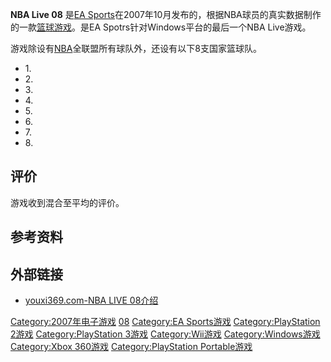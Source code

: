 {{NoteTA
|G1=Games
}}
{{Infobox VG
|title = NBA Live 08
|image = [[File:NBALIVE08.jpg|250px]]
|caption = NBA Live 08封面
|developer = [[EA_Canada|EA Canada]] - PlayStation 3 &<br>Xbox 360<br>[[HB_Studios|HB Studios]] - PlayStation 2, PC, Wii & PSP
|publisher = [[EA_Sports|EA Sports]]
|engine =
|released =2007年
|genre = 体育竞技
|platforms = [[Microsoft_Windows|PC]], [[PlayStation_3|PlayStation 3]], [[PlayStation_2|PlayStation 2]], [[Mobile_phone|Mobile]], [[PlayStation_Portable|PlayStation Portable]], [[Xbox_360|Xbox 360]], [[Wii|Wii]]
}}
'''NBA Live 08''' 是[[EA_Sports|EA Sports]]在2007年10月发布的，根据NBA球员的真实数据制作的一款[[篮球游戏|篮球游戏]]。是EA Spotrs针对Windows平台的最后一个NBA Live游戏。

游戏除设有[[NBA|NBA]]全联盟所有球队外，还设有以下8支国家篮球队。
* 1. {{bk|FRA}}
* 2. {{bk|USA}}
* 3. {{bk|ARG}}
* 4. {{bk|ESP}}
* 5. {{bk|GER}}
* 6. {{bk|GRE}}
* 7. {{bk|ITA}}
* 8. {{bk|CHN}}

==评价==
{{Video game reviews
| na = true
| PC = true
| PS2 = true
| PS3 = true
| PSP = true
| WII = true
| X360 = true
| 1UP_PS3 = C+<ref name=1UP>{{cite web |last=Intihar |first=Bryan |date=October 2, 2007 |url=http://www.1up.com/reviews/nba-live-08_3 |title=NBA Live 08 (PS3, X360) |publisher=[[1UP.com|1UP.com]] |accessdate=May 6, 2015 |deadurl=yes |archiveurl=https://web.archive.org/web/20160120095827/http://www.1up.com/reviews/nba-live-08_3 |archivedate=2016年1月20日 }}</ref>
| 1UP_PSP = B<ref>{{cite web |last=Zuniga |first=Todd |date=October 16, 2007 |url=http://www.1up.com/reviews/nba-live-08_2 |title=NBA Live 08 (PSP) |publisher=1UP.com |accessdate=May 6, 2015 |deadurl=yes |archiveurl=https://web.archive.org/web/20160120095827/http://www.1up.com/reviews/nba-live-08_2 |archivedate=2016年1月20日 }}</ref>
| 1UP_X360 = C+<ref name=1UP/>
| EGM_PS3 = 6.83/10<ref name=EGM>{{cite journal |author=EGM staff |title=NBA Live 08 (PS3, X360) |magazine=[[Electronic_Gaming_Monthly|Electronic Gaming Monthly]] |date=November 2007 |page=103}}</ref>
| EGM_X360 = 6.83/10<ref name=EGM/>
| Fam_PS2 = 28/40<ref name=Fam>{{cite web |url=http://www.neogaf.com/forum/showthread.php?t=204120 |title=This weeks Japanese mag news (10/31~) |publisher=[[NeoGAF|NeoGAF]] |date=October 30, 2007 |accessdate=April 29, 2016}}</ref>
| Fam_PS3 = 32/40<ref name=Fam/>
| Fam_PSP = 30/40<ref name=Fam/>
| Fam_X360 = 32/40<ref name=Fam/>
| GI_PS3 = 7.5/10<ref name=GI>{{cite journal |last=Bertz |first=Matt |url=http://www.gameinformer.com/NR/exeres/AA492B06-6F10-45E9-BABF-351FD887DFA9.htm |title=NBA Live 08 (PS3, X360) |magazine=[[Game_Informer|Game Informer]] |issue=175 |date=November 2007 |archiveurl=https://web.archive.org/web/20080124054233/http://www.gameinformer.com/NR/exeres/AA492B06-6F10-45E9-BABF-351FD887DFA9.htm |archivedate=2008-01-24 |deadurl=yes |accessdate=May 5, 2015 |journal= }}</ref>
| GI_X360 = 7.5/10<ref name=GI/>
| GSpot_PS2 = 6.5/10<ref name=GSpot2/>
| GSpot_PS3 = 7.5/10<ref name=GSpot1>{{cite web |last=Thomas |first=Aaron |date=October 4, 2007 |url=http://www.gamespot.com/reviews/nba-live-08-review/1900-6180427/ |title=NBA Live 08 Review (PS3, X360) |publisher=GameSpot |accessdate=May 5, 2015 |archive-date=2016-01-20 |archive-url=https://web.archive.org/web/20160120095827/http://www.gamespot.com/reviews/nba-live-08-review/1900-6180427/ |dead-url=no }}</ref>
| GSpot_PSP = 6.5/10<ref name=GSpot2>{{cite web |last=Thomas |first=Aaron |date=October 11, 2007 |url=http://www.gamespot.com/reviews/nba-live-08-review/1900-6180801/ |title=NBA Live 08 Review (PS2, PSP) |publisher=[[GameSpot|GameSpot]] |accessdate=May 5, 2015 |archive-date=2016-01-20 |archive-url=https://web.archive.org/web/20160120095827/http://www.gamespot.com/reviews/nba-live-08-review/1900-6180801/ |dead-url=no }}</ref>
| GSpot_WII = 3/10<ref>{{cite web |last=Thomas |first=Aaron |date=October 5, 2007 |url=http://www.gamespot.com/reviews/nba-live-08-review/1900-6180489/ |title=NBA Live 08 Review (Wii) |publisher=GameSpot |accessdate=May 5, 2015 |archive-date=2016-01-20 |archive-url=https://web.archive.org/web/20160120095827/http://www.gamespot.com/reviews/nba-live-08-review/1900-6180489/ |dead-url=no }}</ref>
| GSpot_X360 = 7.5/10<ref name=GSpot1/>
| GSpy_PS2 = {{Rating|3.5|5}}<ref>{{cite web |last=Steinberg |first=Steve |date=October 3, 2007 |url=http://ps2.gamespy.com/playstation-2/nba-live-08/824701p1.html |title=GameSpy: NBA Live 08 (PS2) |publisher=[[GameSpy|GameSpy]] |accessdate=May 6, 2015}}</ref>
| GSpy_PS3 = {{Rating|3.5|5}}<ref>{{cite web |last=Villoria |first=Gerald |date=October 3, 2007 |url=http://ps3.gamespy.com/playstation-3/nba-live-08/824778p1.html |title=GameSpy: NBA Live 08 (PS3) |publisher=GameSpy |accessdate=May 6, 2015}}</ref>
| GSpy_PSP = {{Rating|3.5|5}}<ref>{{cite web |last=Steinberg |first=Steve |date=October 3, 2007 |url=http://psp.gamespy.com/playstation-portable/nba-live-08/824736p1.html |title=GameSpy: NBA Live 08 (PSP) |publisher=GameSpy |accessdate=May 6, 2015}}</ref>
| GSpy_X360 = {{Rating|3.5|5}}<ref>{{cite web |last=Villoria |first=Gerald |date=October 3, 2007 |url=http://xbox360.gamespy.com/xbox-360/nba-live-08/824608p1.html |title=GameSpy: NBA Live 08 (X360) |publisher=GameSpy |accessdate=May 6, 2015}}</ref>
| GameZone_PS2 = 6/10<ref>{{cite web |last=Bedigian |first=Louis |date=November 11, 2007 |url=http://www.gamezone.com/reviews/nba_live_08_ps2_review |title=NBA Live 08 - PS2 - Review |publisher=[[GameZone|GameZone]] |archiveurl=https://web.archive.org/web/20081004195404/http://ps2.gamezone.com/gzreviews/r32426.htm |archivedate=2008-10-04 |deadurl=no |accessdate=May 5, 2015 }}</ref>
| GameZone_PS3 = 7.8/10<ref>{{cite web |last=Lafferty |first=Michael |date=October 1, 2007 |url=http://www.gamezone.com/reviews/nba_live_08_ps3_review |title=NBA Live 08 - PS3 - Review |publisher=GameZone |archiveurl=https://web.archive.org/web/20081004040111/http://ps3.gamezone.com/gzreviews/r32426.htm |archivedate=2008-10-04 |deadurl=no |accessdate=May 5, 2015 }}</ref>
| GameZone_PSP = 6.8/10<ref>{{cite web |last=Bedigian |first=Louis |date=October 5, 2007 |url=http://www.gamezone.com/reviews/nba_live_08_psp_review |title=NBA Live 08 - PSP - Review |publisher=GameZone |archiveurl=https://web.archive.org/web/20081005201108/http://psp.gamezone.com/gzreviews/r32426.htm |archivedate=2008-10-05 |deadurl=no |accessdate=May 5, 2015 }}</ref>
| GameZone_WII = 6.5/10<ref>{{cite web |last=Hollingshead |first=Anise |date=November 1, 2007 |url=http://www.gamezone.com/reviews/nba_live_08_wii_review |title=NBA Live 08 - WII - Review |publisher=GameZone |archiveurl=https://web.archive.org/web/20081005233437/http://wii.gamezone.com/gzreviews/r32426.htm |archivedate=2008-10-05 |deadurl=no |accessdate=May 5, 2015 }}</ref>
| GameZone_X360 = 8.3/10<ref>{{cite web |last=Hopper |first=Steven |date=October 1, 2007 |url=http://www.gamezone.com/reviews/nba_live_08_360_review |title=NBA Live 08 - 360 - Review |publisher=GameZone |archiveurl=https://web.archive.org/web/20081006162457/http://xbox360.gamezone.com/gzreviews/r32426.htm |archivedate=2008-10-06 |deadurl=no |accessdate=May 5, 2015 }}</ref>
| IGN_PS2 = 5.5/10<ref>{{cite web |last=Ahearn |first=Nate |date=October 4, 2007 |url=http://www.ign.com/articles/2007/10/04/nba-live-08-review-2 |title=NBA Live 08 Review (PSP) |publisher=[[IGN|IGN]] |accessdate=May 5, 2015}}</ref>
| IGN_PS3 = 6.9/10<ref>{{cite web |last=Ahearn |first=Nate |date=October 3, 2007 |url=http://www.ign.com/articles/2007/10/03/nba-live-08-review-3 |title=NBA Live 08 Review (PS3) |publisher=IGN |accessdate=May 5, 2015}}</ref>
| IGN_PSP = 7.3/10<ref>{{cite web |last=Ahearn |first=Nate |date=October 9, 2007 |url=http://www.ign.com/articles/2007/10/09/review-nba-live-08 |title=Review: NBA Live 08 (PSP) |publisher=IGN |accessdate=May 5, 2015}}</ref>
| IGN_WII = 4.9/10<ref>{{cite web |last=Bozon |first=Mark |date=October 9, 2007 |url=http://www.ign.com/articles/2007/10/09/nba-live-08-review |title=NBA Live 08 Review (Wii) |publisher=IGN |accessdate=May 5, 2015}}</ref>
| IGN_X360 = 6.9/10<ref>{{cite web |last=Ahearn |first=Nate |date=October 2, 2007 |url=http://www.ign.com/articles/2007/10/02/nba-live-08-review-4 |title=NBA Live 08 Review (X360) |publisher=IGN |accessdate=May 5, 2015}}</ref>
| NLife_WII = {{Rating|2|10}}<ref>{{cite web |last=McFerran |first=Damien |date=November 23, 2007 |url=http://www.nintendolife.com/reviews/2007/11/nba_live_08_wii |title=NBA Live 08 (Wii) Review |publisher=''NintendoLife'' |accessdate=May 6, 2015}}</ref>
| OXM_X360 = 8/10<ref>{{cite journal |title=NBA Live 08 |magazine=[[Official_Xbox_Magazine|Official Xbox Magazine]] |date=November 2007 |page=84}}</ref>
| PCGUK_PC = 77%<ref>{{cite journal |title=NBA Live 08 |magazine=[[PC_Gamer|PC Gamer UK]] |date=December 25, 2007 |page=95}}</ref>
| PSM_PS2 = 8/10<ref name=PSM/>
| PSM_PS3 = 8.5/10<ref name=PSM>{{cite journal |title=NBA Live 08 |magazine=[[PlayStation:_The_Official_Magazine|PSM]] |date=December 2007 |page=81}}</ref>
| rev1 = ''[[USA_Today|USA Today]]''
| rev1_PS3 = 8/10<ref name=USAToday>{{cite news |last=Molina |first=Brett |date=October 18, 2007 |url=http://usatoday30.usatoday.com/tech/gaming/2007-10-18-nba-roundup_N.htm |title='NBA 2K8' rises above the competition |newspaper=[[USA_Today|USA Today]] |accessdate=May 4, 2016}}</ref>
| rev1_X360 = 8/10<ref name=USAToday/>
| MC_PC = 67/100<ref name=MCPC>{{cite web |url=http://www.metacritic.com/game/pc/nba-live-08 |title=NBA Live 08 for PC Reviews |publisher=Metacritic |accessdate=May 5, 2015}}</ref>
| MC_PS2 = 68/100<ref name=MCPS2>{{cite web |url=http://www.metacritic.com/game/playstation-2/nba-live-08 |title=NBA Live 08 for PlayStation 2 Reviews |publisher=Metacritic |accessdate=May 5, 2015}}</ref>
| MC_PS3 = 73/100<ref name=MCPS3>{{cite web |url=http://www.metacritic.com/game/playstation-3/nba-live-08 |title=NBA Live 08 for PlayStation 3 Reviews |publisher=[[Metacritic|Metacritic]] |accessdate=May 5, 2015}}</ref>
| MC_PSP = 73/100<ref name=MCPSP>{{cite web |url=http://www.metacritic.com/game/psp/nba-live-08 |title=NBA Live 08 for PSP Reviews |publisher=Metacritic |accessdate=May 5, 2015}}</ref>
| MC_WII = 52/100<ref name=MCWII>{{cite web |url=http://www.metacritic.com/game/wii/nba-live-08 |title=NBA Live 08 for Wii Reviews |publisher=Metacritic |accessdate=May 5, 2015}}</ref>
| MC_X360 = 73/100<ref name=MCX360>{{cite web |url=http://www.metacritic.com/game/xbox-360/nba-live-08 |title=NBA Live 08 for Xbox 360 Reviews |publisher=Metacritic |accessdate=May 5, 2015}}</ref>
}}

游戏收到混合至平均的评价。

==参考资料==
{{Reflist}}

== 外部链接 ==
* [https://web.archive.org/web/20111015011222/http://youxi369.com/game/nbalive08.htm youxi369.com-NBA LIVE 08介绍]

{{NBA Live系列}}

{{DEFAULTSORT:NBA Live 08}}
[[Category:2007年电子游戏|Category:2007年电子游戏]]
[[Category:NBA_Live系列|08]]
[[Category:EA_Sports游戏|Category:EA Sports游戏]]
[[Category:PlayStation_2游戏|Category:PlayStation 2游戏]]
[[Category:PlayStation_3游戏|Category:PlayStation 3游戏]]
[[Category:Wii游戏|Category:Wii游戏]]
[[Category:Windows游戏|Category:Windows游戏]]
[[Category:Xbox_360游戏|Category:Xbox 360游戏]]
[[Category:PlayStation_Portable游戏|Category:PlayStation Portable游戏]]